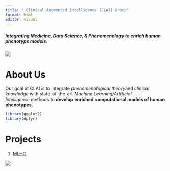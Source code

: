 ```yaml
---
title: " Clinical Augmented Intelligence (CLAI) Group"
format: html
editor: visual
---
```


##### Integrating Medicine, Data Science, & Phenomenology to enrich human phenotype models.

![](images/CLAI_header_HMSMGHMGB.png){fig-align="center"}

# About Us

Our goal at CLAI is to integrate *phenomenological theory*and *clinical knowledge* with state-of-the-art *Machine Learning/Artificial Intelligence* methods to **develop enriched computational models of human phenotypes.**

```r
library(ggplot2)
library(dplyr)
```

# Projects

1.  [MLHO](https://hestiri.github.io/mlho/articles/MLHO_Vanilla.html)

![](images/MLHO_logo.png){fig-align="right"}
